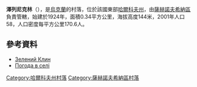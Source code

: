 {{coord|49|7|40|N|36|0|50|E|scale:100000_region:UA|display=title}}

'''澤列尼克林'''（{{lang-uk|Зелений Клин}}），是[[烏克蘭|烏克蘭]]的村落，位於該國東部[[哈爾科夫州|哈爾科夫州]]，由[[薩赫諾夫希納區|薩赫諾夫希納區]]負責管轄，始建於1924年，面積0.34平方公里，海拔高度144米，2001年人口58，人口密度每平方公里170.6人。

==參考資料==
* [http://w1.c1.rada.gov.ua/pls/z7502/A005?rdat1=09.01.2009&rf7571=33968 Зелений Клин]
* [http://weather.in.ua/ua/har'kovskaja/13232 Погода в селі] {{Wayback|url=http://weather.in.ua/ua/har%27kovskaja/13232 |date=20200206110516 }}

{{DEFAULTSORT:Зелений Клин}}
[[Category:哈爾科夫州村落|Category:哈爾科夫州村落]]
[[Category:薩赫諾夫希納區村落|Category:薩赫諾夫希納區村落]]


{{Kharkiv-geo-stub}}
